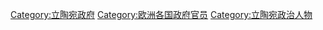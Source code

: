 [[Category:立陶宛政府|Category:立陶宛政府]]
[[Category:欧洲各国政府官员|Category:欧洲各国政府官员]]
[[Category:立陶宛政治人物|Category:立陶宛政治人物]]
